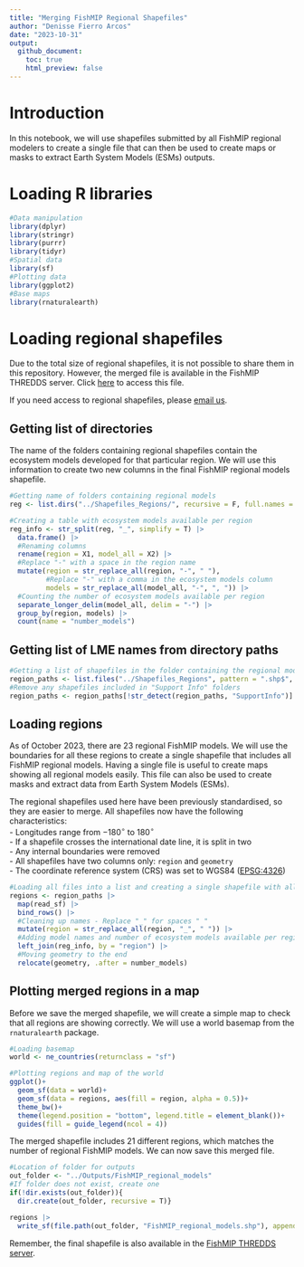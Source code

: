 ```yaml
---
title: "Merging FishMIP Regional Shapefiles"
author: "Denisse Fierro Arcos"
date: "2023-10-31"
output: 
  github_document:
    toc: true
    html_preview: false
---
```


# Introduction

In this notebook, we will use shapefiles submitted by all FishMIP regional modelers to create a single file that can then be used to create maps or masks to extract Earth System Models (ESMs) outputs.  
  
# Loading R libraries

```r
#Data manipulation
library(dplyr)
library(stringr)
library(purrr)
library(tidyr)
#Spatial data
library(sf)
#Plotting data
library(ggplot2)
#Base maps
library(rnaturalearth)
```

# Loading regional shapefiles
Due to the total size of regional shapefiles, it is not possible to share them in this repository. However, the merged file is available in the FishMIP THREDDS server. Click [here](http://portal.sf.utas.edu.au/thredds/catalog/gem/fishmip/FishMIP_regions/catalog.html) to access this file.  
  
If you need access to regional shapefiles, please [email us](mailto:fishmip.coordinators@gmail.com).
    
## Getting list of directories 
The name of the folders containing regional shapefiles contain the ecosystem models developed for that particular region. We will use this information to create two new columns in the final FishMIP regional models shapefile.  
  
```r
#Getting name of folders containing regional models
reg <- list.dirs("../Shapefiles_Regions/", recursive = F, full.names = F)

#Creating a table with ecosystem models available per region
reg_info <- str_split(reg, "_", simplify = T) |>
  data.frame() |> 
  #Renaming columns
  rename(region = X1, model_all = X2) |> 
  #Replace "-" with a space in the region name
  mutate(region = str_replace_all(region, "-", " "),
         #Replace "-" with a comma in the ecosystem models column
         models = str_replace_all(model_all, "-", ", ")) |> 
  #Counting the number of ecosystem models available per region
  separate_longer_delim(model_all, delim = "-") |> 
  group_by(region, models) |> 
  count(name = "number_models")
```
  
## Getting list of LME names from directory paths
  
```r
#Getting a list of shapefiles in the folder containing the regional model boundaries
region_paths <- list.files("../Shapefiles_Regions", pattern = ".shp$", recursive = T, full.names = T)
#Remove any shapefiles included in "Support Info" folders
region_paths <- region_paths[!str_detect(region_paths, "SupportInfo")]
```
  
## Loading regions

As of October 2023, there are 23 regional FishMIP models. We will use the boundaries for all these regions to create a single shapefile that includes all FishMIP regional models. Having a single file is useful to create maps showing all regional models easily. This file can also be used to create masks and extract data from Earth System Models (ESMs).  
  
The regional shapefiles used here have been previously standardised, so they are easier to merge. All shapefiles now have the following characteristics:  
- Longitudes range from $-180^{\circ}$ to $180^{\circ}$  
- If a shapefile crosses the international date line, it is split in two  
- Any internal boundaries were removed  
- All shapefiles have two columns only: `region` and `geometry`  
- The coordinate reference system (CRS) was set to WGS84 ([EPSG:4326](https://epsg.io/4326))  
  
```r
#Loading all files into a list and creating a single shapefile with all regions
regions <- region_paths |> 
  map(read_sf) |> 
  bind_rows() |> 
  #Cleaning up names - Replace "_" for spaces " "
  mutate(region = str_replace_all(region, "_", " ")) |> 
  #Adding model names and number of ecosystem models available per region
  left_join(reg_info, by = "region") |> 
  #Moving geometry to the end
  relocate(geometry, .after = number_models)
```
    
## Plotting merged regions in a map

Before we save the merged shapefile, we will create a simple map to check that all regions are showing correctly. We will use a world basemap from the `rnaturalearth` package.  
  
```r
#Loading basemap
world <- ne_countries(returnclass = "sf")

#Plotting regions and map of the world
ggplot()+
  geom_sf(data = world)+
  geom_sf(data = regions, aes(fill = region, alpha = 0.5))+
  theme_bw()+
  theme(legend.position = "bottom", legend.title = element_blank())+
  guides(fill = guide_legend(ncol = 4))
```
  
The merged shapefile includes 21 different regions, which matches the number of regional FishMIP models. We can now save this merged file.  
  
```r
#Location of folder for outputs
out_folder <- "../Outputs/FishMIP_regional_models"
#If folder does not exist, create one
if(!dir.exists(out_folder)){
  dir.create(out_folder, recursive = T)}

regions |> 
  write_sf(file.path(out_folder, "FishMIP_regional_models.shp"), append = F)
```
  
Remember, the final shapefile is also available in the [FishMIP THREDDS server](http://portal.sf.utas.edu.au/thredds/catalog/gem/fishmip/FishMIP_regions/catalog.html).  
  
